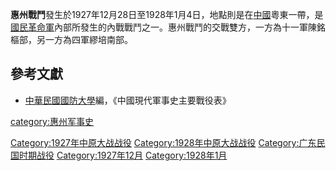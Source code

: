 {{Infobox Military Conflict|
campaign=|
image=|
caption=|
conflict=惠州戰鬥|
date=1927年12月28日－1928年1月4日|
place=[[中國|中國]]粵東|
result=十一軍夾擊四軍，四軍約千人被俘，之後四軍東進五華|
combatant1=十一軍|
combatant2=四軍| 
commander1=[[陳銘樞|陳銘樞]] |
commander2=[[繆培南|繆培南]]|
strength1=|
strength2=|
casualties1=|
casualties2=|
}}

'''惠州戰鬥'''發生於1927年12月28日至1928年1月4日，地點則是在[[中國|中國]]粵東一帶，是[[國民革命軍|國民革命軍]]內部所發生的內戰戰鬥之一。惠州戰鬥的交戰雙方，一方為十一軍陳銘樞部，另一方為四軍繆培南部。

==參考文獻==
*[[中華民國|中華民國]][[國防大學_(臺灣)|國防大學]]編，《中國現代軍事史主要戰役表》

{{中原大戰}}

{{War-stub}}
[[Category:1927年中原大战战役|Category:1927年中原大战战役]]
[[Category:1928年中原大战战役|Category:1928年中原大战战役]]
[[Category:广东民国时期战役|Category:广东民国时期战役]]
[[category:惠州军事史|category:惠州军事史]]
[[Category:1927年12月|Category:1927年12月]]
[[Category:1928年1月|Category:1928年1月]]